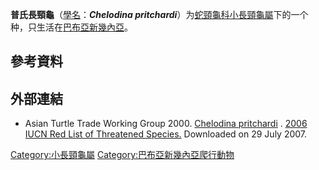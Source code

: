 {{Speciesbox
| image = 
| status = EN | status_system = IUCN2.3
| genus = Chelodina
| species = pritchardi
| authority = Rhodin, 1994<ref name=rh1994b>Rhodin AGJ. 1994a. Chelid turtles of the Australian archipelago: I. A new species of Chelodina from southeastern Papua New Guinea. Breviora 497: 1-36.</ref>
| synonyms = 
* ''Chelodina pritchardi'' <small>Rhodin, 1994</small>
| synonyms_ref=<ref name="Fritz 2007">{{Cite journal |journal=Vertebrate Zoology |title=Checklist of Chelonians of the World |date=2007 |author=Fritz Uwe |coauthors=Peter Havaš |volume=57 |issue=2 |pages=326 |id=ISSN 18640-5755 |url=http://www.cnah.org/pdf_files/851.pdf |archiveurl=https://www.webcitation.org/5v20ztMND?url=http://www.cnah.org/pdf_files/851.pdf |archivedate=2010-12-17 |accessdate=29 May 2012 |deadurl=yes }}</ref>
}}

'''普氏長頸龜'''（[[學名|學名]]：'''''Chelodina pritchardi'''''）为[[蛇頸龜科|蛇頸龜科]][[小長頸龜屬|小長頸龜屬]]下的一个种，只生活在[[巴布亞新幾內亞|巴布亞新幾內亞]]。

==參考資料==
{{reflist}}

==外部連結==
{{wikispecies|Chelodina pritchardi}}
* Asian Turtle Trade Working Group 2000.  [http://www.iucnredlist.org/search/details.php/4609/all Chelodina pritchardi] {{Wayback|url=http://www.iucnredlist.org/search/details.php/4609/all |date=20071219191622 }}.   [http://www.iucnredlist.org 2006 IUCN Red List of Threatened Species. ] {{Wayback|url=http://www.iucnredlist.org/ |date=20080123110126 }}  Downloaded on 29 July 2007.
{{Taxonbar|from=Q2303946}}

[[Category:小長頸龜屬|Category:小長頸龜屬]]
[[Category:巴布亞新幾內亞爬行動物|Category:巴布亞新幾內亞爬行動物]]


{{Turtle-stub}}